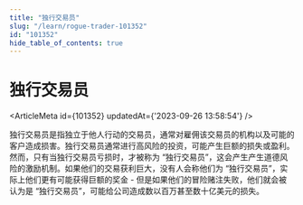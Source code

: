 ```yaml
---
title: "独行交易员"
slug: "/learn/rogue-trader-101352"
id: "101352"
hide_table_of_contents: true
---
```



# 独行交易员

<ArticleMeta id={101352} updatedAt={'2023-09-26 13:58:54'} />
<div className='border-solid border-b border-t-0 my-4 border-[var(--ifm-color-gray-300)]' />

独行交易员是指独立于他人行动的交易员，通常对雇佣该交易员的机构以及可能的客户造成损害。独行交易员通常进行高风险的投资，可能产生巨额的损失或盈利。然而，只有当独行交易员亏损时，才被称为 “独行交易员”，这会产生产生道德风险的激励机制。如果他们的交易获利巨大，没有人会称他们为 “独行交易员”，实际上他们更有可能获得巨额的奖金 - 但是如果他们的冒险赌注失败，他们就会被认为是 “独行交易员”，可能给公司造成数以百万甚至数十亿美元的损失。
